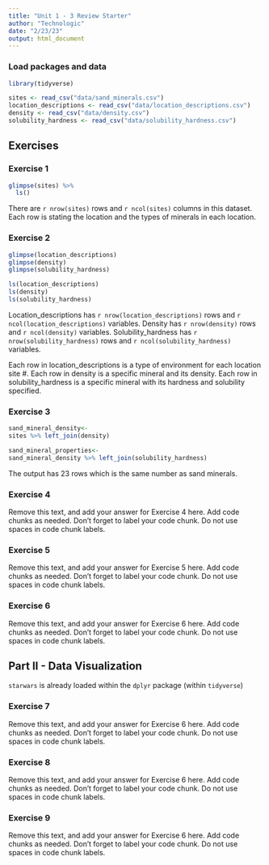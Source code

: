 ```yaml
---
title: "Unit 1 - 3 Review Starter"
author: "Technologic"
date: "2/23/23"
output: html_document
---
```


### Load packages and data

```r
library(tidyverse) 
```

```r
sites <- read_csv("data/sand_minerals.csv")
location_descriptions <- read_csv("data/location_descriptions.csv")
density <- read_csv("data/density.csv")
solubility_hardness <- read_csv("data/solubility_hardness.csv")
```

## Exercises

### Exercise 1

```r
glimpse(sites) %>% 
  ls()
```

There are `r nrow(sites)` rows and `r ncol(sites)` columns in this dataset. Each row is stating the location and the types of minerals in each location. 

### Exercise 2

```r

glimpse(location_descriptions)
glimpse(density)
glimpse(solubility_hardness)

ls(location_descriptions)
ls(density)
ls(solubility_hardness)

```

Location_descriptions has `r nrow(location_descriptions)` rows and `r ncol(location_descriptions)` variables.
Density has `r nrow(density)` rows and `r ncol(density)` variables.
Solubility_hardness has `r nrow(solubility_hardness)` rows and `r ncol(solubility_hardness)` variables.

Each row in location_descriptions is a type of environment for each location site #.
Each row in density is a specific mineral and its density.
Each row in solubility_hardness is a specific mineral with its hardness and solubility specified.

### Exercise 3
```r

sand_mineral_density<-
sites %>% left_join(density)

sand_mineral_properties<-
sand_mineral_density %>% left_join(solubility_hardness)
```

The output has 23 rows which is the same number as sand minerals.

### Exercise 4

Remove this text, and add your answer for Exercise 4 here.
Add code chunks as needed.
Don't forget to label your code chunk.
Do not use spaces in code chunk labels.

### Exercise 5

Remove this text, and add your answer for Exercise 5 here.
Add code chunks as needed.
Don't forget to label your code chunk.
Do not use spaces in code chunk labels.

### Exercise 6

Remove this text, and add your answer for Exercise 6 here.
Add code chunks as needed.
Don't forget to label your code chunk.
Do not use spaces in code chunk labels.

## Part II - Data Visualization

`starwars` is already loaded within the `dplyr` package (within `tidyverse`)

### Exercise 7

Remove this text, and add your answer for Exercise 6 here.
Add code chunks as needed.
Don't forget to label your code chunk.
Do not use spaces in code chunk labels.

### Exercise 8

Remove this text, and add your answer for Exercise 6 here.
Add code chunks as needed.
Don't forget to label your code chunk.
Do not use spaces in code chunk labels.

### Exercise 9

Remove this text, and add your answer for Exercise 6 here.
Add code chunks as needed.
Don't forget to label your code chunk.
Do not use spaces in code chunk labels.
